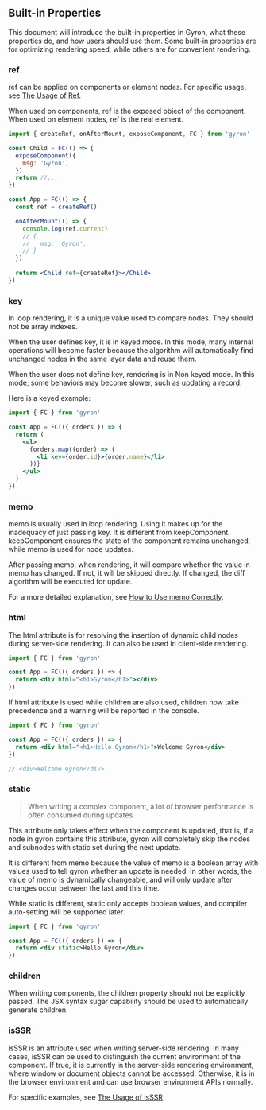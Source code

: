 ## Built-in Properties

This document will introduce the built-in properties in Gyron, what these properties do, and how users should use them. Some built-in properties are for optimizing rendering speed, while others are for convenient rendering.

### ref

ref can be applied on components or element nodes. For specific usage, see [The Usage of Ref](/docs/component#ref-usage).

When used on components, ref is the exposed object of the component. When used on element nodes, ref is the real element.

```jsx line=4,11
import { createRef, onAfterMount, exposeComponent, FC } from 'gyron'

const Child = FC(() => {
  exposeComponent({
    msg: 'Gyron', 
  })
  return //...
})

const App = FC(() => {
  const ref = createRef()

  onAfterMount(() => {
    console.log(ref.current)
    // {
    //   msg: 'Gyron',
    // }
  })
  
  return <Child ref={createRef}></Child> 
})
```

### key 

In loop rendering, it is a unique value used to compare nodes. They should not be array indexes.

When the user defines key, it is in keyed mode. In this mode, many internal operations will become faster because the algorithm will automatically find unchanged nodes in the same layer data and reuse them.

When the user does not define key, rendering is in Non keyed mode. In this mode, some behaviors may become slower, such as updating a record.

Here is a keyed example:

```jsx
import { FC } from 'gyron'

const App = FC(({ orders }) => {
  return (
    <ul>
      {orders.map((order) => (
        <li key={order.id}>{order.name}</li>
      ))}
    </ul>
  )
})
```

### memo

memo is usually used in loop rendering. Using it makes up for the inadequacy of just passing key. It is different from keepComponent. keepComponent ensures the state of the component remains unchanged, while memo is used for node updates.

After passing memo, when rendering, it will compare whether the value in memo has changed. If not, it will be skipped directly. If changed, the diff algorithm will be executed for update.

For a more detailed explanation, see [How to Use memo Correctly](/docs/list-rendering#memo-param).

### html

The html attribute is for resolving the insertion of dynamic child nodes during server-side rendering. It can also be used in client-side rendering.

```jsx 
import { FC } from 'gyron'

const App = FC(({ orders }) => {
  return <div html="<h1>Gyron</h1>"></div>
})
```

If html attribute is used while children are also used, children now take precedence and a warning will be reported in the console.

```jsx
import { FC } from 'gyron'

const App = FC(({ orders }) => {
  return <div html="<h1>Hello Gyron</h1>">Welcome Gyron</div> 
})

// <div>Welcome Gyron</div>
```

### static

> When writing a complex component, a lot of browser performance is often consumed during updates.

This attribute only takes effect when the component is updated, that is, if a node in gyron contains this attribute, gyron will completely skip the nodes and subnodes with static set during the next update.

It is different from memo because the value of memo is a boolean array with values used to tell gyron whether an update is needed. In other words, the value of memo is dynamically changeable, and will only update after changes occur between the last and this time.

While static is different, static only accepts boolean values, and compiler auto-setting will be supported later.

```jsx
import { FC } from 'gyron'

const App = FC(({ orders }) => {
  return <div static>Hello Gyron</div> 
})
```

### children

When writing components, the children property should not be explicitly passed. The JSX syntax sugar capability should be used to automatically generate children.

### isSSR

isSSR is an attribute used when writing server-side rendering. In many cases, isSSR can be used to distinguish the current environment of the component. If true, it is currently in the server-side rendering environment, where window or document objects cannot be accessed. Otherwise, it is in the browser environment and can use browser environment APIs normally.

For specific examples, see [The Usage of isSSR](/docs/ssr#what-is-ssr).
